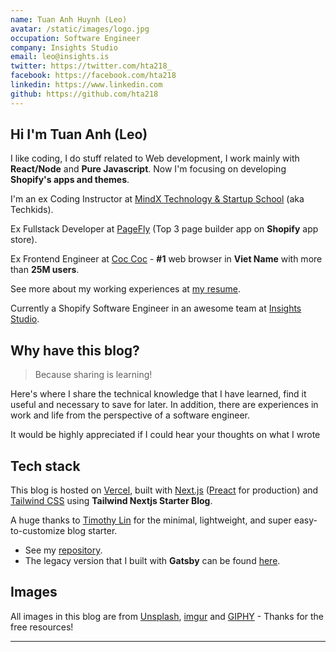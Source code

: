 ```yaml
---
name: Tuan Anh Huynh (Leo)
avatar: /static/images/logo.jpg
occupation: Software Engineer
company: Insights Studio
email: leo@insights.is
twitter: https://twitter.com/hta218_
facebook: https://facebook.com/hta218
linkedin: https://www.linkedin.com
github: https://github.com/hta218
---
```



## Hi <Twemoji emoji="waving hand" /> I'm Tuan Anh (Leo)

I like coding, I do stuff related to Web development, I work mainly with **React/Node** and **Pure Javascript**. Now I'm focusing on developing **Shopify's apps and themes**.

I'm an ex Coding Instructor at [MindX Technology & Startup School](https://mindx.edu.vn/) (aka Techkids).

Ex Fullstack Developer at [PageFly](https://apps.shopify.com/pagefly) (Top 3 page builder app on **Shopify** app store).

Ex Frontend Engineer at [Coc Coc](https://coccoc.com/) - **#1** web browser in **Viet Name** with more than **25M users**.

See more about my working experiences at [my resume](/resume).

Currently a Shopify Software Engineer in an awesome team at [Insights Studio](https://insights.is/).

## Why have this blog?

> Because sharing is learning! <Twemoji emoji="smiling-face-with-sunglasses" />

Here's where I share the technical knowledge that I have learned, find it useful and necessary to save for later.
In addition, there are experiences in work and life from the perspective of a software engineer.

It would be highly appreciated if I could hear your thoughts on what I wrote <Twemoji emoji="folded-hands" />

## Tech stack

This blog is hosted on [Vercel](https://vercel.com/), built with [Next.js](https://nextjs.org/) ([Preact](https://preactjs.com/) for production) and [Tailwind CSS](https://tailwindcss.com/) using **Tailwind Nextjs Starter Blog**.

A huge thanks to [Timothy Lin](https://twitter.com/timlrxx) for the minimal, lightweight, and super easy-to-customize blog starter.

- See my [repository](https://github.com/hta218/leo-blog).
- The legacy version that I built with **Gatsby** can be found [here](https://leo-blog-legacy.vercel.app/).

## Images

All images in this blog are from [Unsplash](https://unsplash.com/), [imgur](https://imgur.com) and [GIPHY](https://giphy.com/) - Thanks for the free resources!

---
